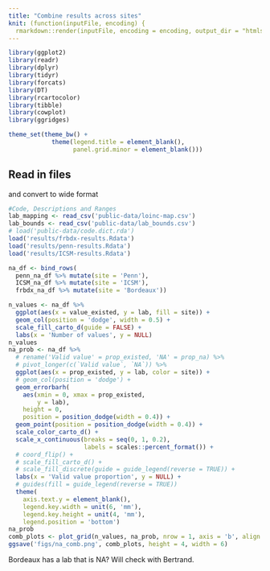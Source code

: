 ```yaml
---
title: "Combine results across sites"
knit: (function(inputFile, encoding) {
  rmarkdown::render(inputFile, encoding = encoding, output_dir = "htmls") })
---
```


```r
library(ggplot2)
library(readr)
library(dplyr)
library(tidyr)
library(forcats)
library(DT)
library(rcartocolor)
library(tibble)
library(cowplot)
library(ggridges)

theme_set(theme_bw() + 
            theme(legend.title = element_blank(),
                  panel.grid.minor = element_blank()))
```

## Read in files 
and convert to wide format

```R
#Code, Descriptions and Ranges
lab_mapping <- read_csv('public-data/loinc-map.csv')
lab_bounds <- read_csv('public-data/lab_bounds.csv')
# load('public-data/code.dict.rda')
load('results/frbdx-results.Rdata')
load('results/penn-results.Rdata')
load('results/ICSM-results.Rdata')
```

```r
na_df <- bind_rows(
  penn_na_df %>% mutate(site = 'Penn'), 
  ICSM_na_df %>% mutate(site = 'ICSM'), 
  frbdx_na_df %>% mutate(site = 'Bordeaux'))

n_values <- na_df %>% 
  ggplot(aes(x = value_existed, y = lab, fill = site)) +
  geom_col(position = 'dodge', width = 0.5) + 
  scale_fill_carto_d(guide = FALSE) +
  labs(x = 'Number of values', y = NULL)
n_values
na_prob <- na_df %>%
  # rename('Valid value' = prop_existed, 'NA' = prop_na) %>% 
  # pivot_longer(c(`Valid value`, `NA`)) %>% 
  ggplot(aes(x = prop_existed, y = lab, color = site)) +
  # geom_col(position = 'dodge') +
  geom_errorbarh(
    aes(xmin = 0, xmax = prop_existed, 
        y = lab),
    height = 0,
    position = position_dodge(width = 0.4)) +
  geom_point(position = position_dodge(width = 0.4)) +
  scale_color_carto_d() +
  scale_x_continuous(breaks = seq(0, 1, 0.2),
                     labels = scales::percent_format()) +
  # coord_flip() + 
  # scale_fill_carto_d() +
  # scale_fill_discrete(guide = guide_legend(reverse = TRUE)) +
  labs(x = 'Valid value proportion', y = NULL) +
  # guides(fill = guide_legend(reverse = TRUE))
  theme(
    axis.text.y = element_blank(),
    legend.key.width = unit(6, 'mm'),
    legend.key.height = unit(4, 'mm'),
    legend.position = 'bottom')
na_prob
comb_plots <- plot_grid(n_values, na_prob, nrow = 1, axis = 'b', align = 'h')
ggsave('figs/na_comb.png', comb_plots, height = 4, width = 6)
```

Bordeaux has a lab that is NA? Will check with Bertrand.




